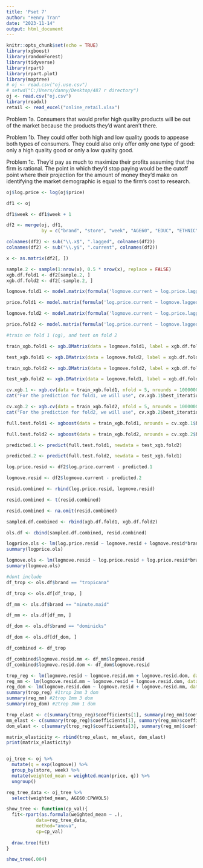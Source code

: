 ---
title: 'Pset 7'
author: "Henry Tran"
date: "2023-11-14"
output: html_document
---

```{r setup, include=FALSE}
knitr::opts_chunk$set(echo = TRUE)
library(xgboost)
library(randomForest)
library(tidyverse)
library(rpart)
library(rpart.plot)
library(maptree)
# oj <- read.csv("oj.use.csv")
# setwd("C:/Users/danny/Desktop/487 r directory")
oj <- read.csv("oj.csv")
library(readxl)
retail <- read_excel("online_retail.xlsx")
```

Problem 1a. Consumers that would prefer high quality products will be out of the market because the products they'd want aren't there.

Problem 1b. They could offer both high and low quality goods to appease both types of consumers. They could also only offer only one type of good: only a high quality good or only a low quality good.

Problem 1c. They'd pay as much to maximize their profits assuming that the firm is rational. The point in which they'd stop paying would be the cutoff point where their projection for the amount of money they'd make on identifying the market demographic is equal to the firm's cost to research.

```{r Problem 2a Setting up the Lagged Variables}
oj$log.price <- log(oj$price)

df1 <- oj

df1$week <- df1$week + 1

df2 <- merge(oj, df1,
             by = c("brand", "store", "week", "AGE60", "EDUC", "ETHNIC", "INCOME", "HHLARGE", "WORKWOM", "HVAL150", "SSTRDIST", "SSTRVOL", "CPDIST5", "CPWVOL5"))

colnames(df2) <- sub("\\.x$", ".lagged", colnames(df2))
colnames(df2) <- sub("\\.y$", ".current", colnames(df2))
```

```{r Problem 2a Setting up Training and Test sets}
x <- as.matrix(df2[, ])

sample.2 <- sample(1:nrow(x), 0.5 * nrow(x), replace = FALSE)
xgb.df.fold1 <- df2[sample.2, ]
xgb.df.fold2 <- df2[-sample.2, ]
```

```{r Problem 2a XGBoost for Fold 1 & 2}

logmove.fold1 <- model.matrix(formula('logmove.current ~ log.price.lagged + feat.lagged + brand + store + week + AGE60 + EDUC + ETHNIC + INCOME + HHLARGE + WORKWOM + HVAL150 + SSTRDIST + SSTRVOL + CPDIST5 + CPWVOL5'), xgb.df.fold1)

price.fold1 <- model.matrix(formula('log.price.current ~ logmove.lagged + feat.lagged + brand + store + week + AGE60 + EDUC + ETHNIC + INCOME + HHLARGE + WORKWOM + HVAL150 + SSTRDIST + SSTRVOL + CPDIST5 + CPWVOL5'), xgb.df.fold1)

logmove.fold2 <- model.matrix(formula('logmove.current ~ log.price.lagged + feat.lagged + brand + store + week + AGE60 + EDUC + ETHNIC + INCOME + HHLARGE + WORKWOM + HVAL150 + SSTRDIST + SSTRVOL + CPDIST5 + CPWVOL5'), xgb.df.fold2)

price.fold2 <- model.matrix(formula('log.price.current ~ logmove.lagged + feat.lagged + brand + store + week + AGE60 + EDUC + ETHNIC + INCOME + HHLARGE + WORKWOM + HVAL150 + SSTRDIST + SSTRVOL + CPDIST5 + CPWVOL5'), xgb.df.fold2)

#train on fold 1 (og), and test on fold 2

train_xgb.fold1 <- xgb.DMatrix(data = logmove.fold1, label = xgb.df.fold1$logmove.current)

test_xgb.fold1 <- xgb.DMatrix(data = logmove.fold2, label = xgb.df.fold1$log.price.current)

train_xgb.fold2 <- xgb.DMatrix(data = logmove.fold2, label = xgb.df.fold2$logmove.current)

test_xgb.fold2 <- xgb.DMatrix(data = logmove.fold1, label = xgb.df.fold1$log.price.current)

cv.xgb.1 <- xgb.cv(data = train_xgb.fold1, nfold = 5, nrounds = 10000000, early_stopping_rounds = 10, print_every_n = 100)
cat("For the prediction for fold1, we will use", cv.xgb.1$best_iteration, "rounds to train this fold (1)")

cv.xgb.2 <- xgb.cv(data = train_xgb.fold2, nfold = 5, nrounds = 10000000, early_stopping_rounds = 10, print_every_n = 100)
cat("For the prediction for fold2, we will use", cv.xgb.2$best_iteration, "rounds to train this fold (2)")
```

```{r Problem 2a Prediction}
full.test.fold1 <- xgboost(data = train_xgb.fold1, nrounds = cv.xgb.1$best_iteration, print_every_n = 100)

full.test.fold2 <- xgboost(data = train_xgb.fold2, nrounds = cv.xgb.2$best_iteration, print_every_n = 100)

predicted.1 <- predict(full.test.fold1, newdata = test_xgb.fold2)

predicted.2 <- predict(full.test.fold2, newdata = test_xgb.fold1)

log.price.resid <- df2$log.price.current - predicted.1

logmove.resid <- df2$logmove.current - predicted.2

resid.combined <- rbind(log.price.resid, logmove.resid)

resid.combined <- t(resid.combined)

resid.combined <- na.omit(resid.combined)

sampled.df.combined <- rbind(xgb.df.fold1, xgb.df.fold2)

ols.df <- cbind(sampled.df.combined, resid.combined)
```

```{r Problem 2a OLS}
logprice.ols <- lm(log.price.resid ~ logmove.resid + logmove.resid*brand + logmove.resid*feat.lagged + brand + brand*feat.lagged + EDUC + AGE60 + ETHNIC + INCOME + ETHNIC * INCOME * AGE60, data = ols.df)
summary(logprice.ols)

logmove.ols <- lm(logmove.resid ~ log.price.resid + log.price.resid*brand + log.price.resid*feat.lagged + brand + brand*feat.lagged + EDUC + AGE60 + ETHNIC + INCOME + ETHNIC * INCOME * AGE60, data = ols.df)
summary(logmove.ols)
```

```{r Problem 2b 3x3 Matrix}

#dont include
df_trop <- ols.df$brand == "tropicana"

df_trop <- ols.df[df_trop, ]

df_mm <- ols.df$brand == "minute.maid"

df_mm <- ols.df[df_mm, ]

df_dom <- ols.df$brand == "dominicks"

df_dom <- ols.df[df_dom, ]

df_combined <- df_trop

df_combined$logmove.resid.mm <- df_mm$logmove.resid
df_combined$logmove.resid.dom <- df_dom$logmove.resid

trop_reg <- lm(logmove.resid ~ logmove.resid.mm + logmove.resid.dom, data = df_combined)
reg_mm <- lm(logmove.resid.mm ~ logmove.resid + logmove.resid.dom, data = df_combined)
reg_dom <- lm(logmove.resid.dom ~ logmove.resid + logmove.resid.mm, data = df_combined)
summary(trop_reg) #1trop 2mm 3 dom
summary(reg_mm) #2trop 1mm 3 dom
summary(reg_dom) #2trop 3mm 1 dom

trop_elast <- c(summary(trop_reg)$coefficients[1], summary(reg_mm)$coefficients[2], summary(reg_dom)$coefficients[2])
mm_elast <- c(summary(trop_reg)$coefficients[1], summary(reg_mm)$coefficients[1], summary(reg_dom)$coefficients[3])
dom_elast <- c(summary(trop_reg)$coefficients[3], summary(reg_mm)$coefficients[3], summary(reg_dom)$coefficients[1])

matrix_elasticity <- rbind(trop_elast, mm_elast, dom_elast)
print(matrix_elasticity)
```

```{r Clean data pset8}
```


```{r Problem 1 RF in double ML}

oj_tree <- oj %>% 
  mutate(q = exp(logmove)) %>% 
  group_by(store, week) %>% 
  mutate(weighted_mean = weighted.mean(price, q)) %>% 
  ungroup()

reg_tree_data <- oj_tree %>% 
  select(weighted_mean, AGE60:CPWVOL5)

show_tree <- function(cp_val){
  fit<-rpart(as.formula(weighted_mean ~ .),
           data=reg_tree_data,
           method="anova",
           cp=cp_val)
  
  draw.tree(fit)
}

show_tree(.004)
```

